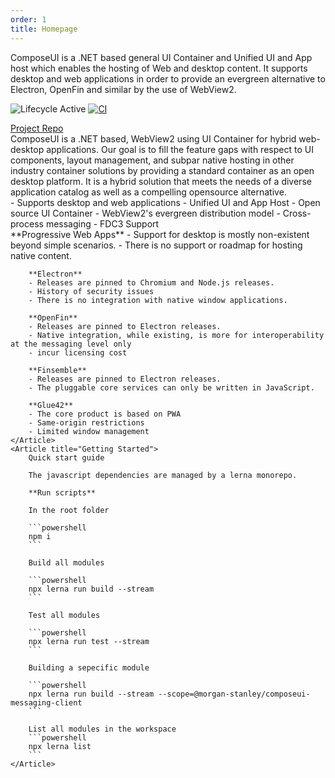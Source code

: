 ```yaml
---
order: 1
title: Homepage
---
```


<Hero title="ComposeUI">
  ComposeUI is a .NET based general UI Container and Unified UI and App host which enables the hosting of Web and desktop content. It supports desktop and web applications in order to provide an evergreen alternative to Electron, OpenFin and similar by the use of WebView2.

![Lifecycle Active](https://badgen.net/badge/Lifecycle/Active/green)
[![CI](https://github.com/morganstanley/ComposeUI/actions/workflows/continuous-integration.yml/badge.svg)](https://github.com/morganstanley/ComposeUI/actions/workflows/continuous-integration.yml)

  <a variant="outlined" href="https://github.com/morganstanley/ComposeUI">
    Project Repo
  </a>
</Hero>

<section className="content">
    <Article title="Background">
    ComposeUI is a .NET based, WebView2 using UI Container for hybrid web-desktop applications.
    Our goal is to fill the feature gaps with respect to UI components, layout management,
    and subpar native hosting in other industry container solutions by providing a standard
    container as an open desktop platform. It is a hybrid solution that meets the needs of
    a diverse application catalog as well as a compelling opensource alternative.
    </Article>
    <Article title="Why Use ComposeUI">
    - Supports desktop and web applications
    - Unified UI and App Host
    - Open source UI Container
    - WebView2's evergreen distribution model
    - Cross-process messaging
    - FDC3 Support
    </Article>
    <Article title="Alternatives">
        **Progressive Web Apps**
        - Support for desktop is mostly non-existent beyond simple scenarios.
        - There is no support or roadmap for hosting native content.

        **Electron**
        - Releases are pinned to Chromium and Node.js releases.
        - History of security issues
        - There is no integration with native window applications.

        **OpenFin**
        - Releases are pinned to Electron releases.
        - Native integration, while existing, is more for interoperability at the messaging level only
        - incur licensing cost

        **Finsemble**
        - Releases are pinned to Electron releases.
        - The pluggable core services can only be written in JavaScript.

        **Glue42**
        - The core product is based on PWA
        - Same-origin restrictions
        - Limited window management
    </Article>
    <Article title="Getting Started">
        Quick start guide

        The javascript dependencies are managed by a lerna monorepo.

        **Run scripts**

        In the root folder

        ```powershell
        npm i
        ```

        Build all modules

        ```powershell
        npx lerna run build --stream
        ```

        Test all modules

        ```powershell
        npx lerna run test --stream
        ```

        Building a sepecific module

        ```powershell
        npx lerna run build --stream --scope=@morgan-stanley/composeui-messaging-client
        ```

        List all modules in the workspace
        ```powershell
        npx lerna list
        ```
    </Article>

</section>
